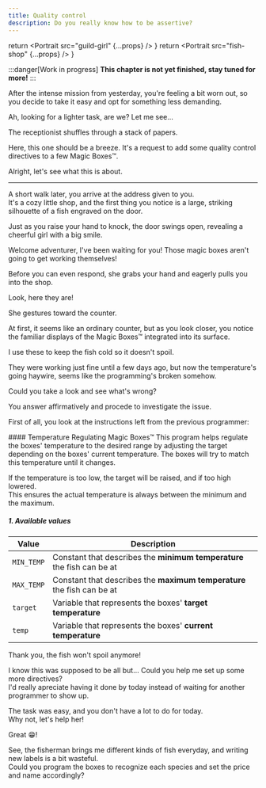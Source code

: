 ```yaml
---
title: Quality control
description: Do you really know how to be assertive?
---
```



  return <Portrait 
    src="guild-girl" 
    {...props} 
  />
}
  return <Portrait 
    src="fish-shop" 
    {...props} 
  />
}

:::danger[Work in progress]
**This chapter is not yet finished, stay tuned for more!**
:::

After the intense mission from yesterday, you're feeling a bit worn out, so you decide to take it easy and opt for something less demanding.

<Guild>
Ah, looking for a lighter task, are we? Let me see...
</Guild>

The receptionist shuffles through a stack of papers.

<Guild>
Here, this one should be a breeze.  
It's a request to add some quality control directives to a few Magic Boxes™.  
</Guild>

Alright, let's see what this is about.

---

A short walk later, you arrive at the address given to you.  
It's a cozy little shop, and the first thing you notice is a large, striking silhouette of a fish engraved on the door.

Just as you raise your hand to knock, the door swings open, revealing a cheerful girl with a big smile.

<Fish>
Welcome adventurer, I've been waiting for you!  
Those magic boxes aren't going to get working themselves!
</Fish>

Before you can even respond, she grabs your hand and eagerly pulls you into the shop.

<Fish>
Look, here they are!
</Fish>

She gestures toward the counter.

At first, it seems like an ordinary counter, but as you look closer, you notice the familiar displays of the Magic Boxes™ integrated into its surface.

<Fish>
I use these to keep the fish cold so it doesn't spoil.  

They were working just fine until a few days ago, but now the temperature's going haywire, 
seems like the programming's broken somehow.

Could you take a look and see what's wrong?
</Fish>

You answer affirmatively and procede to investigate the issue.  

First of all, you look at the instructions left from the previous programmer:

<QuestionCard background="var(--color-paper)" border={false} rounded>
#### Temperature Regulating Magic Boxes™
This program helps regulate the boxes' temperature to the desired range by adjusting the target depending on the boxes' current temperature.  
The boxes will try to match this temperature until it changes.

If the temperature is too low, the target will be raised, and if too high lowered.  
This ensures the actual temperature is always between the minimum and the maximum.

##### 1. Available values

| Value      | Description                                                            |
| ---------- | ---------------------------------------------------------------------- |
| `MIN_TEMP` | Constant that describes the **minimum temperature** the fish can be at |
| `MAX_TEMP` | Constant that describes the **maximum temperature** the fish can be at |
| `target`   | Variable that represents the boxes' **target temperature**             |
| `temp`     | Variable that represents the boxes' **current temperature**            |
</QuestionCard>

<CodeQuestion
  question="See what's wrong and fix the program!"
  id="6-1"
/>

<Checkpoint id="6-1">
  <Fish>
  Thank you, the fish won't spoil anymore!

  I know this was supposed to be all but... Could you help me set up some more directives?  
  I'd really apreciate having it done by today instead of waiting for another programmer to show up.
  </Fish>

  The task was easy, and you don't have a lot to do for today.  
  Why not, let's help her!

  <Fish>
  Great 😁!

  See, the fisherman brings me different kinds of fish everyday, and writing new labels is a bit wasteful.  
  Could you program the boxes to recognize each species and set the price and name accordingly? 
  </Fish>
</Checkpoint>